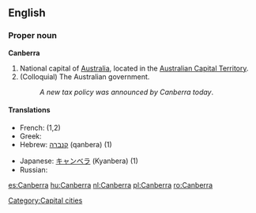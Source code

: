 {{wikipedia}}
==English==

===Proper noun===
'''Canberra'''
# National capital of [[Australia]], located in the [[Australian Capital Territory]].
# (Colloquial) The Australian government.
#: ''A new tax policy was announced by Canberra today''.

====Translations====
{{trans-top|Capital of Australia}}
*French: {{t|fr|Canberra}} (1,2)
*Greek: {{t|el|Καμπέρα|tr=Kambéra|f}}
*Hebrew: [[קנברה]] (qanbera) (1)
{{trans-mid}}
*Japanese: [[キャンベラ]] (Kyanbera) (1)
*Russian: {{t|ru|Канберра|tr=Kánbérra|f}}
{{trans-bottom}}

[[Category:Capital cities]]

[[es:Canberra]]
[[hu:Canberra]]
[[nl:Canberra]]
[[pl:Canberra]]
[[ro:Canberra]]